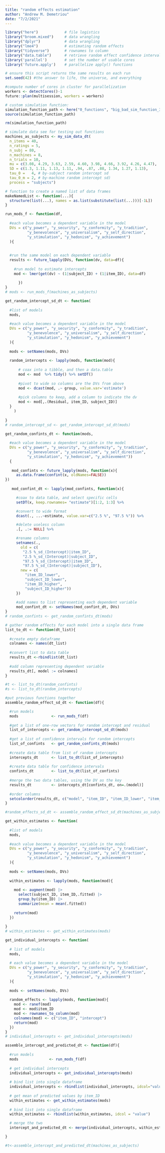 ```yaml
---
title: "random effects estimation"
author: "Andrew M. Demetriou"
date: "7/2/2021"
---
```

```r
library("here")            # file logistics
library("broom.mixed")     # data wrangling
library("dplyr")           # data wrangling
library("lme4")            # estimating random effects
library("tidyverse")       # rownames to column
library("data.table")      # retrieve random effect confidence intervals
library('parallel')        # set the number of usable cores
library('future.apply')    # parallelize apply() functions

# ensure this script returns the same results on each run
set.seed(42) #the answer to life, the universe, and everything

#compute number of cores in cluster for parallelization
workers <- detectCores()-1
future::plan(multisession, workers = workers)

# custom simulation function:
simulation_function_path <- here("0_functions", "big_bad_sim_function_3.3.r")
source(simulation_function_path)

rm(simulation_function_path)
```

```r
# simulate data see for testing out functions
machines_as_subjects <- my_sim_data_dt(
  n_items = 40, 
  n_ratings = 5, 
  n_subj = 80, 
  n_machines = 8, 
  n_trials = 10, 
  mu = c(3.08, 4.29, 3.63, 2.59, 4.60, 3.98, 4.66, 3.92, 4.26, 4.47),
  SD = c(1.3, 1.11, 1.13, 1.11, .94, .87, .88, 1.34, 1.27, 1.13),
  tau_0 =   4, # by-subject random intercept sd
  tau_0_m = 2, # by-machine random intercept sd)
  process = "subjects")
```

```r
# function to create a named list of data frames
makeNamedList <- function(...){
  structure(list(...), names = as.list(substitute(list(...)))[-1L])
}
```

```r
run_mods_f <- function(df,
  
  #each value becomes a dependent variable in the model                           
  DVs = c("y_power", "y_security", "y_conformity", "y_tradition", 
          "y_benevolence", "y_universalism", "y_self_direction", 
          "y_stimulation", "y_hedonism", "y_achievement")
  ){
  
  
  #run the same model on each dependent variable
  results <- future_lapply(DVs, function(dv, data=df){
      
    #run model to estimate intercepts
    mod <- lmer(get(dv) ~ (1|subject_ID) + (1|item_ID), data=df) 
      
      })
}
# mods <- run_mods_f(machines_as_subjects)
```


```r
get_random_intercept_sd_dt <- function(
  
  #list of models
  mods,
  
  #each value becomes a dependent variable in the model      
  DVs = c("y_power", "y_security", "y_conformity", "y_tradition", 
          "y_benevolence", "y_universalism", "y_self_direction", 
          "y_stimulation", "y_hedonism", "y_achievement")
  ){
  
  mods <- setNames(mods, DVs)
  
  random_intercepts <- lapply(mods, function(mod){
      
      # coax into a tibble, and then a data.table
      mod <- mod  %>% tidy() %>% setDT() 
        
      #pivot to wide so columns are the DVs from above
      mod <- dcast(mod, .~ group, value.var='estimate') 
        
      #pick columns to keep, add a column to indicate the dv
      mod <- mod[,.(Residual, item_ID, subject_ID)]
  }
    )
  
}
# random_intercept_sd <- get_random_intercept_sd_dt(mods)
```



```r
get_random_confints_dt <- function(mods,
  
  #each value becomes a dependent variable in the model                           
  DVs = c("y_power", "y_security", "y_conformity", "y_tradition", 
          "y_benevolence", "y_universalism", "y_self_direction", 
          "y_stimulation", "y_hedonism", "y_achievement"))
  {
   
   mod_confints <- future_lapply(mods, function(x){
     as.data.frame(confint(x, oldNames=FALSE))
})
      
   mod_confint_dt <- lapply(mod_confints, function(x){

     #coax to data table, and select specific cells
     setDT(x, keep.rownames= "estimate")[1:2, 1:3] %>%

     #convert to wide format
     dcast(., ...~estimate, value.var=c("2.5 %", "97.5 %")) %>%

     #delete useless column
     .[, .:= NULL] %>%

     #rename columns
     setnames(., 
       old = c(
        "2.5 %_sd_(Intercept)|item_ID", 
        "2.5 %_sd_(Intercept)|subject_ID", 
        "97.5 %_sd_(Intercept)|item_ID", 
        "97.5 %_sd_(Intercept)|subject_ID"), 
       new = c(
         "item_ID_lower", 
         "subject_ID_lower", 
         "item_ID_higher", 
         "subject_ID_higher"))
     }) 
      
     #add names to list representing each dependent variable 
     mod_confint_dt <- setNames(mod_confint_dt, DVs)
} 
# random_confints <- get_random_confints_dt(mods)
```

```r
# gather random effects for each model into a single data frame
list_to_dt <- function(dt_list){
  
  #create empty dataframe
  colnames <- names(dt_list)
  
  #convert list to data table
  results_dt <-rbindlist(dt_list)
  
  #add column representing dependent variable
  results_dt[, model := colnames]
}
```

```r
#t <- list_to_dt(random_confints)
#s <- list_to_dt(random_intercepts)
```


```r
#put previous functions together
assemble_random_effect_sd_dt <- function(df){

  #run models
  mods               <- run_mods_f(df)
    
  #get a list of one-row vectors for random intercept and residual
  list_of_intercepts <- get_random_intercept_sd_dt(mods)
  
  #get a list of confidence intervals for random intercepts
  list_of_confints   <- get_random_confints_dt(mods)
  
  #create data table from list of random intercepts
  intercepts_dt      <- list_to_dt(list_of_intercepts)
  
  #create data table for confidence intervals
  confints_dt        <- list_to_dt(list_of_confints)
  
  #merge the two data tables, using the DV as the key
  results_dt         <- intercepts_dt[confints_dt, on=.(model)]
  
  #order columns
  setcolorder(results_dt, c("model", "item_ID", "item_ID_lower", "item_ID_higher", "subject_ID", "subject_ID_lower", "subject_ID_higher", "Residual"))
} 

#random_effects_sd_dt <- assemble_random_effect_sd_dt(machines_as_subjects)
```

```r
get_within_estimates <- function(
  
  #list of models
  mods,
  
  #each value becomes a dependent variable in the model      
  DVs = c("y_power", "y_security", "y_conformity", "y_tradition", 
          "y_benevolence", "y_universalism", "y_self_direction", 
          "y_stimulation", "y_hedonism", "y_achievement")
  ){
  
  mods <- setNames(mods, DVs)
  
  within_estimates <- lapply(mods, function(mod){
    
    mod <- augment(mod) |> 
      select(subject_ID, item_ID,.fitted) |> 
      group_by(item_ID) |>
      summarize(mean = mean(.fitted))
      
    return(mod)
  })
  
} 
# within_estimates <- get_within_estimates(mods)
```

```r
get_individual_intercepts <- function(
    
  # list of models
  mods,
  
  # each value becomes a dependent variable in the model      
  DVs = c("y_power", "y_security", "y_conformity", "y_tradition", 
          "y_benevolence", "y_universalism", "y_self_direction", 
          "y_stimulation", "y_hedonism", "y_achievement")
  ){
  
  mods <- setNames(mods, DVs)
  
  random_effects <- lapply(mods, function(mod){
    mod <- ranef(mod)
    mod <- mod$item_ID
    mod <- rownames_to_column(mod)
    colnames(mod) <- c("item_ID", "intercept")
    return(mod)
  })
}
# individual_intercepts <- get_individual_intercepts(mods)
```

```r
assemble_intercept_and_predicted_dt <- function(df){
  
  #run models
  mods              <- run_mods_f(df)
  
  # get individual intercepts
  individual_intercepts <- get_individual_intercepts(mods)
  
  # bind list into single dataframe
  individual_intercepts <- rbindlist(individual_intercepts, idcol="value")
  
  # get mean of predicted values by item_ID
  within_estimates <- get_within_estimates(mods)
  
  # bind list into single dataframe
  within_estimates <- rbindlist(within_estimates, idcol = "value")

  # merge the two
  intercept_and_predicted_dt <- merge(individual_intercepts, within_estimates, by = c('value', 'item_ID'))

}

#t<-assemble_intercept_and_predicted_dt(machines_as_subjects)
```

